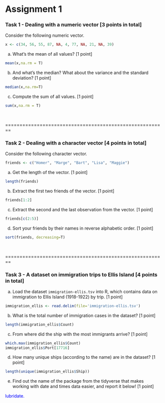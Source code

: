 Assignment 1
========================================================


### Task 1 - Dealing with a numeric vector [3 points in total]


Consider the following numeric vector.

```r
x <- c(34, 56, 55, 87, NA, 4, 77, NA, 21, NA, 39)
```

a)  What's the mean of all values? [1 point]

```r
mean(x,na.rm = T)
```

b) And what's the median? What about the variance and the standard deviation? [1 point]

```r
median(x,na.rm=T)
```

c) Compute the sum of all values. [1 point]

```r
sum(x,na.rm = T)
```

<br>

========================================================

### Task 2 - Dealing with a character vector  [4 points in total]

Consider the following character vector.

```r
friends <- c("Homer", "Marge", "Bart", "Lisa", "Maggie")
```


a) Get the length of the vector. [1 point]

```r
length(friends)
```

b) Extract the first two friends of the vector. [1 point]

```r
friends[1:2]
```

c) Extract the second and the last observation from the vector. [1 point]

```r
friends[c(2:5)]
```

d) Sort your friends by their names in reverse alphabetic order. [1 point]

```r
sort(friends, decreasing=T)
```


<br>

========================================================

### Task 3 - A dataset on immigration trips to Ellis Island  [4 points in total]

a) Load the dataset `immigration-ellis.tsv` into R, which contains data on immigration to Ellis Island (1918-1922) by trip. [1 point]

```r
immigration_ellis <- read.delim(file='immigration-ellis.tsv')
```

b) What is the total number of immigration cases in the dataset? [1 point]

```r
length(immigration_ellis$Count)
```

c) From where did the ship with the most immigrants arrive? [1 point]

```r
which.max(immigration_ellis$Count)
immigration_ellis$Port[17716]
```

d) How many unique ships (according to the name) are in the dataset? [1 point]

```r
length(unique(immigration_ellis$Ship))
```

e) Find out the name of the package from the tidyverse that makes working with date and times data easier, and report it below! [1 point]

<div style="color:blue">
lubridate.
</div>





